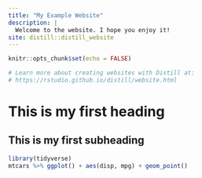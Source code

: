 ```yaml
---
title: "My Example Website"
description: |
  Welcome to the website. I hope you enjoy it!
site: distill::distill_website
---
```


```r
knitr::opts_chunk$set(echo = FALSE)

# Learn more about creating websites with Distill at:
# https://rstudio.github.io/distill/website.html

```

# This is my first heading

## This is my first subheading

```r
library(tidyverse)
mtcars %>% ggplot() + aes(disp, mpg) + geom_point()
```

